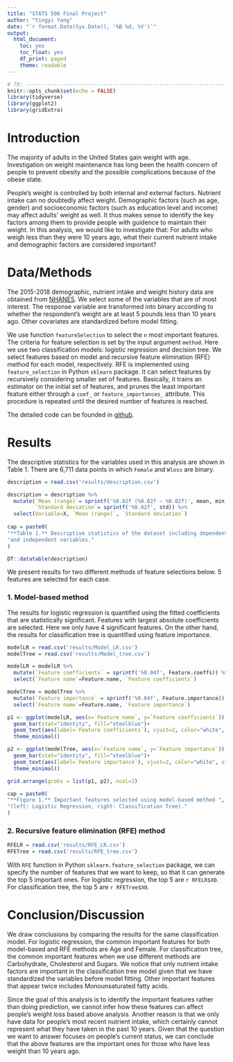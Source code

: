 ```yaml
---
title: "STATS 506 Final Project"
author: "Yingyi Yang"
date: "`r format.Date(Sys.Date(), '%B %d, %Y')`"
output: 
  html_document:
    toc: yes
    toc_float: yes
    df_print: paged
    theme: readable
---
```


```r
# 79: -------------------------------------------------------------------------
knitr::opts_chunk$set(echo = FALSE)
library(tidyverse)
library(ggplot2)
library(gridExtra)
```

# **Introduction**

The majority of adults in the United States gain weight with age. Investigation 
on weight maintenance has long been the health concern of people to prevent 
obesity and the possible complications because of the obese state. 

People's weight is controlled by both internal and external factors. Nutrient 
intake can no doubtedly affect weight. Demographic factors (such as age, gender) 
and socioeconomic factors  (such as education level and income) may affect adults' 
weight as well. It thus makes sense to identify the key factors among them to 
provide people with guidence to maintain their weight. In this analysis, we would 
like to investigate that: For adults who weigh less than they were 10 years ago, 
what their current nutrient intake and demographic factors are considered 
important? 


# **Data/Methods** 

The 2015-2018 demographic, nutrient intake and weight history data are obtained 
from [NHANES](https://wwwn.cdc.gov/Nchs/Nhanes/). We select some of the variables 
that are of most interest. The response variable are transformed into binary 
according to whether the respondent's weight are at least 5 pounds less than 
10 years ago. Other covariates are standardized before model fitting.

We use function `featureSelection` to select the `n` most important features. 
The criteria for feature selection is set by the input argument `method`. Here 
we use two classification models: logistic regression and decision tree. We 
select features based on model and recursive feature elimination (RFE) method 
for each model, respectively. RFE is implemented using `feature_selection` in 
Python `sklearn` package. It can select features by recursively 
considering smaller set of features. Basically, it trains an estimator on the initial 
set of features, and prunes the least important feature either through a `coef_` or 
`feature_importances_` attribute. This procedure is repeated until the desired 
number of features is reached.

The detailed code can be founded in [github](https://github.com/YingyiYang/Stats506Final).


# **Results** 

The descriptive statistics for the variables used in this analysis are shown in 
Table 1. There are 6,711 data points in which `Female` and `Wloss` are binary.

```r
description = read.csv('results/description.csv')

description = description %>% 
  mutate(`Mean (range)`= sprintf('%0.02f (%0.02f ~ %0.02f)', mean, min, max),
         `Standard deviation`= sprintf('%0.02f', std)) %>%
  select(Variable=X, `Mean (range)`, `Standard deviation`)
  
cap = paste0(
"**Table 1.** Descriptive statistics of the dataset including dependent variable ",
"and independent variables."
)

DT::datatable(description)
```


We present results for two different methods of feature selections below. 5 
features are selected for each case.

### 1. Model-based method 

The results for logistic regression is quantified using the fitted coefficients 
that are statistically significant. Features with largest absolute 
coefficients are selected. Here we only have 4 significant features. On the 
other hand, the results for classification tree is quantified using feature 
importance.

```r
modelLR = read.csv('results/Model_LR.csv')
modelTree = read.csv('results/Model_tree.csv')

modelLR = modelLR %>% 
  mutate(`Feature coefficients` = sprintf('%0.04f', Feature.coeffs)) %>%
  select(`Feature name`=Feature.name, `Feature coefficients`)

modelTree = modelTree %>% 
  mutate(`Feature importance` = sprintf('%0.04f', Feature.importance)) %>%
  select(`Feature name`=Feature.name, `Feature importance`)
```

```r
p1 <- ggplot(modelLR, aes(x=`Feature name`, y=`Feature coefficients`)) + 
  geom_bar(stat="identity", fill="steelblue")+
  geom_text(aes(label=`Feature coefficients`), vjust=2, color="white", size=5)+
  theme_minimal()

p2 <- ggplot(modelTree, aes(x=`Feature name`, y=`Feature importance`)) + 
  geom_bar(stat="identity", fill="steelblue")+
  geom_text(aes(label=`Feature importance`), vjust=2, color="white", size=5)+
  theme_minimal()

grid.arrange(grobs = list(p1, p2), ncol=2)

cap = paste0(
"**Figure 1.** Important features selected using model-based method ",
"(left: Logistic Regression, right: Classification Tree)."
)
```

### 2. Recursive feature elimination (RFE) method

```r
RFELR = read.csv('results/RFE_LR.csv')
RFETree = read.csv('results/RFE_tree.csv')
```

With `RFE` function in Python `sklearn.feature_selection` package, we can specify 
the number of features that we want to keep, so that it can generate the top 5 
important ones. For logistic regression, the top 5 are `r RFELR$X0`. For 
classification tree, the top 5 are `r RFETree$X0`.



# **Conclusion/Discussion** 

We draw conclusions by comparing the results for the same classification model. 
For logistic regression, the common important features for both model-based and 
RFE methods are Age and Female. For classification tree, the common important 
features when we use different methods are Carbohydrate, Cholesterol and Sugars. 
We notice that only nutrient intake factors are important in the classification 
tree model given that we have standardized the variables before model fitting. 
Other important features that appear twice includes Monounsaturated fatty acids. 

Since the goal of this analysis is to identify the important features rather 
than doing prediction, we cannot infer how these features can affect people's 
weight loss based above analysis. Another reason is that we only have data for 
people's most recent nutrient intake, which certainly cannot represent what they 
have taken in the past 10 years. Given that the question we want to answer focuses
on people's current status, we can conclude that the above features are the 
important ones for those who have less weight than 10 years ago.


